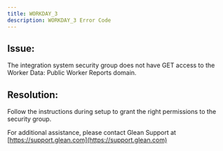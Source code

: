```yaml
---
title: WORKDAY_3
description: WORKDAY_3 Error Code
---
```


## Issue:

The integration system security group does not have GET access to the Worker Data: Public Worker Reports domain.

## Resolution:

Follow the instructions during setup to grant the right permissions to the security group.

For additional assistance, please contact Glean Support at [https://support.glean.com](https://support.glean.com)